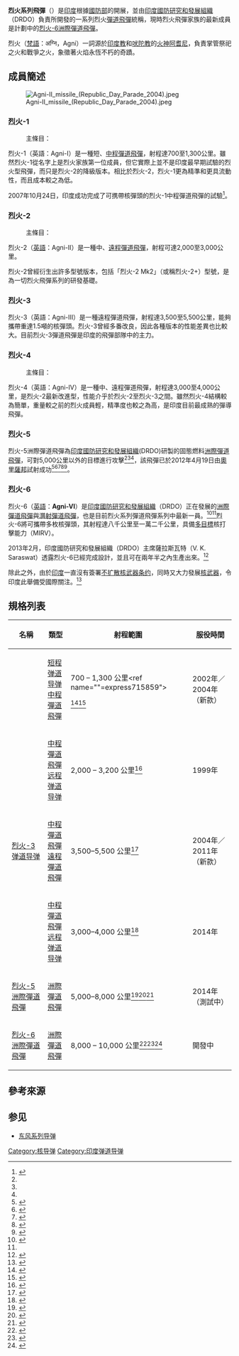 {{noteTA |G1 = Military}}

'''烈火系列飛彈'''（{{lang-en|Agni Missile Series}}）是[[印度|印度]]根據[[印度國防部|國防部]]的{{link-en|綜合導彈發​​展計劃|Integrated Guided Missile Development Program}}開展，並由[[印度國防研究和發展組織|印度國防研究和發展組織]]（DRDO）負責所開發的一系列烈火[[彈道飛彈|彈道飛彈]]統稱，現時烈火飛彈家族的最新成員是計劃中的[[烈火-6洲際彈道飛彈|烈火-6洲際彈道飛彈]]。

烈火（[[梵語|梵語]]：अग्नि，Agni）一詞源於[[印度教|印度教]]和[[吠陀教|吠陀教]]的[[火神|火神]][[阿耆尼|阿耆尼]]，負責掌管祭祀之火和戰爭之火，象徵著火焰永恆不朽的奇蹟。

== 成員簡述 ==
[[File:Agni-II_missile_(Republic_Day_Parade_2004).jpeg|thumb]]

<!-- 注释出：[[File:Agni_V_Launch.jpg|thumb]] -->

=== 烈火-1 ===
: 主條目：{{link-en|烈火-1彈道飛彈|Agni-I}}

烈火-1（英語：Agni-I）是一種短、[[中程彈道飛彈|中程彈道飛彈]]，射程達700至1,300公里。雖然烈火-1從名字上是烈火家族第一位成員，但它實際上並不是印度最早期試驗的烈火型飛彈，而只是烈火-2的降級版本。相比於烈火-2，烈火-1更為精準和更具流動性，而且成本較之為低。

2007年10月24日，印度成功完成了可携帶核彈頭的烈火-1中程彈道飛彈的試驗<ref>{{cite news |title = 印烈火1導彈連續試射　正式入役新戰略部隊 |url = http://hk.crntt.com/doc/1004/7/8/2/100478282.html?coluid=7&kindid=0&docid=100478282 |date = 2007-10-26 |accessdate = 2015-07-28 |archive-date = 2020-09-23 |archive-url = https://web.archive.org/web/20200923041425/http://hk.crntt.com/doc/1004/7/8/2/100478282.html?coluid=7&kindid=0&docid=100478282 |dead-url = no }}</ref>。

=== 烈火-2 ===
: 主條目：{{link-en|烈火-2彈道飛彈|Agni-II}}

烈火-2（[[英語|英語]]：Agni-II）是一種中、[[遠程彈道飛彈|遠程彈道飛彈]]，射程可達2,000至3,000公里。

烈火-2曾經衍生出許多型號版本，包括「烈火-2 Mk2」（或稱烈火-2+）型號，是為一切烈火飛彈系列的研發基礎。

=== 烈火-3 ===
{{Main|烈火-3弹道导弹}}

烈火-3（英語：Agni-III）是一種遠程彈道飛彈，射程達3,500至5,500公里，能夠攜帶重達1.5噸的核彈頭。烈火-3曾經多番改良，因此各種版本的性能差異也比較大。目前烈火-3彈道飛彈是印度的飛彈部隊中的主力。

=== 烈火-4 ===
: 主條目：{{link-en|烈火-4遠程彈道飛彈|Agni-IV}}

烈火-4（英語：Agni-IV）是一種中、遠程彈道飛彈，射程達3,000至4,000公里，是烈火-2最新改進型，性能介乎於烈火-2至烈火-3之間。雖然烈火-4結構較為簡單，重量較之前的烈火成員輕，精準度也較之為高，是印度目前最成熟的彈導飛彈。

=== 烈火-5 ===
{{Main|烈火-5洲際彈道飛彈}}
烈火-5洲際彈道飛彈為[[印度國防研究和發展組織|印度國防研究和發展組織]](DRDO)研製的固態燃料[[洲際彈道飛彈|洲際彈道飛彈]]，可對5,000公里以外的目標進行攻擊<ref name=toi30409335/><ref name=DP11724/><ref name=MissileAgni5/>，該飛彈已於2012年4月19日由[[奧里薩邦|奧里薩邦]]{{Link-en|惠勒岛|Abdul Kalam Island}}試射成功<ref>{{Cite web |url=http://ibnlive.in.com/news/china-to-europe-agniv-expands-indias-reach/249977-3.html |title=存档副本 |accessdate=2012-04-19 |archive-date=2012-04-22 |archive-url=https://web.archive.org/web/20120422050802/http://ibnlive.in.com/news/china-to-europe-agniv-expands-indias-reach/249977-3.html |dead-url=no }}</ref><ref>{{Cite web |url=http://timesofindia.indiatimes.com/india/India-successfully-test-fires-Agni-V-her-first-ICBM/articleshow/12726732.cms |title=存档副本 |access-date=2022-01-04 |archive-date=2021-03-14 |archive-url=https://web.archive.org/web/20210314180320/http://timesofindia.indiatimes.com/india/India-successfully-test-fires-Agni-V-her-first-ICBM/articleshow/12726732.cms |dead-url=no }}</ref><ref>{{Cite web |url=http://www.ndtv.com/article/india/agni-v-indias-first-icbm-successfully-test-fired-199344 |title=存档副本 |access-date=2022-01-04 |archive-date=2012-12-05 |archive-url=https://web.archive.org/web/20121205023233/http://www.ndtv.com/article/india/agni-v-indias-first-icbm-successfully-test-fired-199344 |dead-url=no }}</ref><ref>{{Cite web |url=http://www.thehindu.com/news/national/article3330921.ece |title=存档副本 |accessdate=2012-04-19 |archive-date=2012-04-24 |archive-url=https://web.archive.org/web/20120424030303/http://www.thehindu.com/news/national/article3330921.ece |dead-url=no }}</ref><ref>{{Cite web |url=http://business-standard.com/india/news/agni-5-launch-ismajor-milestone-antony/163305/on |title=存档副本 |access-date=2022-01-04 |archive-date=2012-07-30 |archive-url=https://web.archive.org/web/20120730020519/http://www.business-standard.com/india/news/agni-5-launch-ismajor-milestone-antony/163305/on |dead-url=no }}</ref>。

=== 烈火-6 ===
{{Main|烈火-6洲際彈道飛彈}}
烈火-6（[[英語|英語]]：'''Agni-VI'''）是[[印度國防研究和發展組織|印度國防研究和發展組織]]（DRDO）正在發展的[[洲際彈道飛彈|洲際彈道飛彈]]與[[潛射彈道飛彈|潛射彈道飛彈]]，也是目前烈火系列彈道飛彈系列中最新一員。<ref name=intv4f>{{cite news|title=Get ready for Agni-VI, which can deliver 4 to 6 warheads 12000 km away|url=http://www.indiatvnews.com/news/india/get-ready-for-agni-vi-which-can-deliver-to-warheads-km-20043.html|accessdate=5 February 2013|newspaper=India TV|date=4 February 2013|archive-date=2013-02-08|archive-url=https://web.archive.org/web/20130208054608/http://www.indiatvnews.com/news/india/get-ready-for-agni-vi-which-can-deliver-to-warheads-km-20043.html|dead-url=no}}</ref><ref name=hin4f />烈火-6將可攜帶多枚核彈頭，其射程達八千公里至一萬二千公里，具備[[多目標重返大氣層載具|多目標]]核打擊能力（MIRV）。

2013年2月，印度國防研究和發展組織（DRDO）主席薩拉斯瓦特（V. K. Saraswat）透露烈火-6已經完成設計，並且可在兩年半之內生產出來。<ref>{{cite news|title=可攜帶核彈頭　印度「烈火6型」導彈射程涵蓋全中國|url=http://www.ettoday.net/news/20150203/462572.htm|date=2015-02-03|accessdate=2022-01-04|archive-date=2015-09-24|archive-url=https://web.archive.org/web/20150924135701/http://www.ettoday.net/news/20150203/462572.htm|dead-url=no}}</ref>

除此之外，由於[[印度|印度]]一直沒有簽署[[不扩散核武器条约|不扩散核武器条约]]，同時又大力發展[[核武器|核武器]]，令印度此舉備受國際關注。<ref>{{cite news|title=军事眼：印度烈火-6射程过大 所以对中国无害|url=http://junshi.xilu.com/20150202/1000010000734323.html|date=2015-02-02|accessdate=2022-01-04|archive-date=2016-03-04|archive-url=https://web.archive.org/web/20160304104809/http://junshi.xilu.com/20150202/1000010000734323.html|dead-url=no}}</ref>

== 規格列表 ==


{| class="wikitable"
|-
! 名稱 !! 類型 !! 射程範圍!! 服役時間
|-
| {{link-en|烈火-1中程彈道飛彈|Agni-I}} || [[短程弹道导弹|短程弹道导弹]]<br />[[中程彈道飛彈|中程彈道飛彈]] || 700 – 1,300 公里<ref name=""=express715859">{{cite news |title=India successfully test-fires Agni I ballistic missile |url = http://www.indianexpress.com/news/india-successfully-testfires-agni-i-ballist/715859/ |accessdate = 19 October 2011 |newspaper=Indian Express |date=25 November 2010}}</ref><ref name=autogenerated2>{{cite web |url = http://www.aame.in/2012/11/nuclear-capable-agni-1-ballistic.html |title = Nuclear-Capable Agni-1 Ballistic Missile's Range Can Be Extended To 1500 Km |publisher = Aa Me, In |date = 28 November 2012 |accessdate = 2012-12-03 |archive-date = 2017-04-11 |archive-url = https://web.archive.org/web/20170411042955/http://www.aame.in/2012/11/nuclear-capable-agni-1-ballistic.html |dead-url = yes }}</ref><ref name="BR_Agni1">{{cite web |title = Agni I |url = http://www.bharat-rakshak.com/MISSILES/ballistic/agni-i.html |work = Bharat Rakshak – Missiles Section |publisher = Bharat Rakshak |accessdate = 19 October 2011 |deadurl = yes |archiveurl = https://web.archive.org/web/20111014055123/http://www.bharat-rakshak.com/MISSILES/ballistic/agni-i.html |archivedate = 2011年10月14日 }}</ref>|| 2002年／2004年（新款）
|-
| {{link-en|烈火-2遠程彈道飛彈|Agni-II}} || [[中程彈道飛彈|中程彈道飛彈]]<br />[[远程弹道导弹|远程弹道导弹]] || 2,000 – 3,200 公里<ref>{{cite web |url = http://www.missilethreat.com/missilesoftheworld/id.9/missile_detail.asp |title = Agni-2 |publisher = MissileThreat |date =  |accessdate = 2012-12-03 |deadurl = yes |archiveurl = https://web.archive.org/web/20121018150947/http://www.missilethreat.com/missilesoftheworld/id.9/missile_detail.asp |archivedate = 2012-10-18 }}</ref>|| 1999年
|-
| [[烈火-3弹道导弹|烈火-3弹道导弹]] || [[中程彈道飛彈|中程彈道飛彈]]<br />[[遠程彈道飛彈|遠程彈道飛彈]] || 3,500–5,500 公里<ref name="Missile Threat">{{cite news |title=Agni-3 |url=http://www.missilethreat.com/missilesoftheworld/id.10/missile_detail.asp |accessdate=23 February 2012 |newspaper=Missile Threat |date=19 July 2010 |deadurl=yes |archiveurl=https://web.archive.org/web/20121018152512/http://www.missilethreat.com/missilesoftheworld/id.10/missile_detail.asp |archivedate=2012年10月18日 }}</ref>|| 2004年／2011年（新款）
|-
| {{link-en|烈火-4遠程彈道飛彈|Agni-IV}} || [[中程彈道飛彈|中程彈道飛彈]]<br /> [[远程弹道导弹|远程弹道导弹]] || 3,000–4,000 公里<ref>{{cite news |title = India successfully tests nuclear capable Agni IV missile |url = http://www.thehindu.com/todays-paper/tp-in-school/india-successfully-tests-nuclear-capable-agni-iv-missile/article6656285.ece |accessdate = 1 February 2015 |newspaper = The Hindu |date = 3 December 2014 |archive-date = 2016-01-21 |archive-url = https://web.archive.org/web/20160121044007/http://www.thehindu.com/todays-paper/tp-in-school/india-successfully-tests-nuclear-capable-agni-iv-missile/article6656285.ece |dead-url = no }}</ref>|| 2014年
|-
| [[烈火-5洲際彈道飛彈|烈火-5洲際彈道飛彈]] || [[洲際彈道飛彈|洲際彈道飛彈]] || 5,000–8,000 公里<ref>{{cite news |author =  |url = http://www.thehindu.com/sci-tech/science/article1571261.ece?homepage=true |title = India developing 5,000 km-range Agni missile |newspaper = ''The Hindu'' |date = 25 March 2011 |accessdate = 2011-03-26 |location = Chennai, India |archive-date = 2011-04-03 |archive-url = https://web.archive.org/web/20110403045319/http://www.thehindu.com/sci-tech/science/article1571261.ece?homepage=true |dead-url = no }}</ref><ref name="Missile Threat agni">{{cite news |title = Missiles of the World: Agni 4/5 |url = http://www.missilethreat.com/missilesoftheworld/id.189/missile_detail.asp |accessdate = 23 February 2012 |newspaper = Missile Threat |date = 19 July 2010 |deadurl = yes |archiveurl = https://web.archive.org/web/20120202030625/http://missilethreat.com/missilesoftheworld/id.189/missile_detail.asp |archivedate = 2012年2月2日 }}</ref><ref name="THapace">{{cite news |author = T. S. Subramanian |url = http://www.thehindu.com/news/national/article2288105.ece |title = Preparations apace for Agni V launch |newspaper = ''The Hindu'' |date = 23 July 2011 |accessdate = 2011-07-24 |location = Chennai, India |archive-date = 2011-09-09 |archive-url = https://web.archive.org/web/20110909044710/http://www.thehindu.com/news/national/article2288105.ece |dead-url = no }}</ref> || 2014年（測試中）
|-
| [[烈火-6洲際彈道飛彈|烈火-6洲際彈道飛彈]] || [[洲際彈道飛彈|洲際彈道飛彈]] || 8,000 – 10,000 公里<ref name=IBN>{{cite news |title = Agni-VI with 10000 km range to be ready by 2014 |url = http://ibnlive.in.com/news/agnivi-with-10000-km-range-to-be-ready-by-2014/260699-3.html |accessdate = 17 July 2012 |newspaper = IBNLive |archive-date = 2013-10-09 |archive-url = https://web.archive.org/web/20131009015030/http://ibnlive.in.com/news/agnivi-with-10000-km-range-to-be-ready-by-2014/260699-3.html |dead-url = no }}</ref><ref name="dailypioneer.com">{{cite news |title = India to Join ICBM League soon |url = http://www.dailypioneer.com/columnists/item/47621-with-russian-help-india-to-join-icbm-big-league-soon.html |newspaper = ''Daily Pioneer'' |date = 8 October 2011 |accessdate = 2015-07-28 |archive-date = 2012-04-26 |archive-url = https://web.archive.org/web/20120426233305/http://dailypioneer.com/columnists/item/47621-with-russian-help-india-to-join-icbm-big-league-soon.html |dead-url = no }}</ref><ref name="NEWSLETTER">{{cite web |title = Original Copy of the DRDO Newsletter on May 2011 |url = http://www.picvalley.net/v.php?p=u/2074/17853679775285552951329904587pJaDA6XeFXdhs3cE2F9M.JPG |access-date = 2020-04-17 |archive-url = https://web.archive.org/web/20150924073103/http://www.picvalley.net/v.php?p=u%2F2074%2F17853679775285552951329904587pJaDA6XeFXdhs3cE2F9M.JPG |archive-date = 2015-09-24 |dead-url = yes }}</ref>|| 開發中
|}

== 參考來源 ==
{{Reflist|30em}}

== 参见 ==
{{Portal box|印度|军事}}
* [[东风系列导弹|东风系列导弹]]

[[Category:核导弹|Category:核导弹]]
[[Category:印度弹道导弹|Category:印度弹道导弹]]